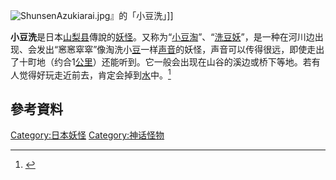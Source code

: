 [[File:ShunsenAzukiarai.jpg|right]]』的「小豆洗」]]

'''小豆洗'''是日本[[山梨县|山梨县]]傳說的[[妖怪|妖怪]]。又称为“[[小豆淘|小豆淘]]”、“[[洗豆妖|洗豆妖]]”，是一种在河川边出现、会发出“窸窸窣窣”像淘洗小[[豆|豆]]一样[[声音|声音]]的妖怪，声音可以传得很远，即使走出了十町地（约合1[[公里|公里]]）还能听到。它一般会出现在山谷的溪边或桥下等地。若有人觉得好玩走近前去，肯定会掉到[[水|水]]中。<ref> {{Cite book | author = 王新禧 | title = 宛若夢幻-日本妖怪奇譚 | location = 中國大陸 | publisher = 陝西人民出版社 | date = 2008-09-01 | ISBN = 9787224085297 | accessdate = 2021-07-25 | language = 中文 }} </ref>

== 參考資料 ==

[[Category:日本妖怪|Category:日本妖怪]]
[[Category:神话怪物|Category:神话怪物]]